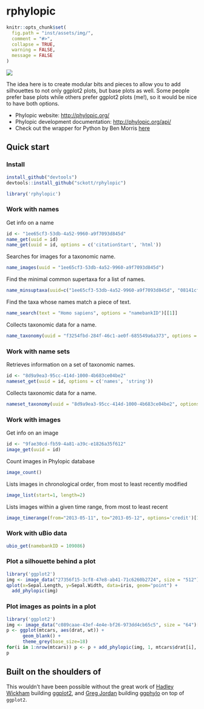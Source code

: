 rphylopic
=======

```r
knitr::opts_chunk$set(
  fig.path = "inst/assets/img/",
  comment = "#>",
  collapse = TRUE,
  warning = FALSE, 
  message = FALSE
)
```

![](http://phylopic.org/assets/images/submissions/bedd622a-4de2-4067-8c70-4aa44326d229.128.png)

The idea here is to create modular bits and pieces to allow you to add silhouettes to not only ggplot2 plots, but base plots as well. Some people prefer base plots while others prefer ggplot2 plots (me!), so it would be nice to have both options.

+ Phylopic website: [http://phylopic.org/](http://phylopic.org/)
+ Phylopic development documentation: [http://phylopic.org/api/](http://phylopic.org/api/)
+ Check out the wrapper for Python by Ben Morris [here](https://github.com/bendmorris/python-phylopic)

## Quick start

### Install

```r
install_github("devtools")
devtools::install_github("sckott/rphylopic")
```

```r
library('rphylopic')
```

### Work with names

Get info on a name

```r
id <- "1ee65cf3-53db-4a52-9960-a9f7093d845d"
name_get(uuid = id)
name_get(uuid = id, options = c('citationStart', 'html'))
```

Searches for images for a taxonomic name.

```r
name_images(uuid = "1ee65cf3-53db-4a52-9960-a9f7093d845d")
```

Find the minimal common supertaxa for a list of names.

```r
name_minsuptaxa(uuid=c("1ee65cf3-53db-4a52-9960-a9f7093d845d", "08141cfc-ef1f-4d0e-a061-b1347f5297a0"))
```

Find the taxa whose names match a piece of text.

```r
name_search(text = "Homo sapiens", options = "namebankID")[[1]]
```

Collects taxonomic data for a name.

```r
name_taxonomy(uuid = "f3254fbd-284f-46c1-ae0f-685549a6a373", options = "string", as = "list")
```

### Work with name sets

Retrieves information on a set of taxonomic names.

```r
id <- "8d9a9ea3-95cc-414d-1000-4b683ce04be2"
nameset_get(uuid = id, options = c('names', 'string'))
```

Collects taxonomic data for a name.

```r
nameset_taxonomy(uuid = "8d9a9ea3-95cc-414d-1000-4b683ce04be2", options = "string")$taxa[1:2]
```

### Work with images

Get info on an image

```r
id <- "9fae30cd-fb59-4a81-a39c-e1826a35f612"
image_get(uuid = id)
```

Count images in Phylopic database

```r
image_count()
```

Lists images in chronological order, from most to least recently modified

```r
image_list(start=1, length=2)
```

Lists images within a given time range, from most to least recent
 
```r
image_timerange(from="2013-05-11", to="2013-05-12", options='credit')[1:2]
```

### Work with uBio data

```r
ubio_get(namebankID = 109086)
```

### Plot a silhouette behind a plot

```r
library('ggplot2')
img <- image_data("27356f15-3cf8-47e8-ab41-71c6260b2724", size = "512")[[1]]
qplot(x=Sepal.Length, y=Sepal.Width, data=iris, geom="point") + 
  add_phylopic(img)
```

### Plot images as points in a plot

```r
library('ggplot2')
img <- image_data("c089caae-43ef-4e4e-bf26-973dd4cb65c5", size = "64")[[1]]
p <- ggplot(mtcars, aes(drat, wt)) + 
      geom_blank() + 
      theme_grey(base_size=18)
for(i in 1:nrow(mtcars)) p <- p + add_phylopic(img, 1, mtcars$drat[i], mtcars$wt[i], ysize = 0.3)
p
```

## Built on the shoulders of

This wouldn't have been possible without the great work of [Hadley Wickham](http://had.co.nz/) building [ggplot2](https://github.com/hadley/ggplot2), and [Greg Jordan](https://github.com/gjuggler) building [ggphylo](https://github.com/gjuggler/ggphylo) on top of `ggplot2`.
